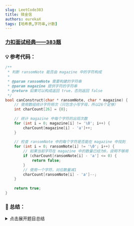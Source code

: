 ```yaml
---
slug: LeetCode383
title: 赎金信
authors: eurekaX
tags: [哈希表,字符串,计数]
---
```



### <B2>[力扣面试经典——383题](https://leetcode.cn/problems/ransom-note/description/?envType=study-plan-v2&envId=top-interview-150 "力扣")</B2>

<!-- truncate -->


### 💡 参考代码：

```c
/**
 * 判断 ransomNote 能否由 magazine 中的字符构成
 * 
 * @param ransomNote 需要构建的字符串
 * @param magazine 提供字符的字符串
 * @return 如果可以构成返回 true，否则返回 false
 */
bool canConstruct(char * ransomNote, char * magazine) {
    // 使用数组统计字符频次（只包含小写字母，所以26个足够）
    int charCount[26] = {0};
    
    // 统计 magazine 中每个字符的出现次数
    for (int i = 0; magazine[i] != '\0'; i++) {
        charCount[magazine[i] - 'a']++;
    }
    
    // 检查 ransomNote 中的每个字符是否能在 magazine 中找到
    for (int i = 0; ransomNote[i] != '\0'; i++) {
        // 如果当前字符在 magazine 中的数量已经为0，说明不够用
        if (charCount[ransomNote[i] - 'a'] <= 0) {
            return false;
        }
        // 使用一个字符，对应数量减1
        charCount[ransomNote[i] - 'a']--;
    }
    
    return true;
}
```

### 📖 总结：

<details>
<summary>点击展开题目总结</summary>
# 🤔 赎金信

---

## 1️⃣ 题目核心信息

🎯 **功能描述**：判断是否可以用 magazine 字符串中的字符来构造 ransomNote 字符串，每个字符只能使用一次

📥 **输入输出**：
- **输入**：ransomNote - 需要构造的字符串；magazine - 提供字符来源的字符串
- **输出**：布尔值，如果可以构造返回 true，否则返回 false

---

## 2️⃣ 实现原理

💡 **核心思路**：使用字符频次统计方法，统计 magazine 中各字符数量，然后检查是否足够构造 ransomNote

📋 **实现步骤**：
1. 创建长度为26的数组统计 magazine 中每个字母的出现次数
2. 遍历 magazine 字符串，累计每个字符的频次
3. 遍历 ransomNote 字符串，检查每个字符在 magazine 中是否还有足够的数量
4. 如果字符数量不足返回 false，否则将对应字符数量减1，继续检查下一个字符

---

## 3️⃣ 关键点解析

### 🎯 代码技巧
- 使用数组索引映射：通过 `字符 - 'a'` 将字符映射到 0-25 的数组索引
- 频次统计：先统计资源（magazine）再检查需求（ransomNote）
- 边检查边消耗：每使用一个字符就将对应计数减1

## 4️⃣ 使用场景

### ✅ 适用情况：
- 字符频率匹配问题
- 资源分配检查场景
- 字符串包含关系判断

### ⚠️ 前提条件：
- 输入字符串只包含小写英文字母
- 每个字符只能使用一次

## 5️⃣ 复杂度分析

- ⏱️ 时间复杂度：O(m + n)，其中 m 是 magazine 的长度，n 是 ransomNote 的长度，需要遍历两个字符串各一次

- 💾 空间复杂度：O(1)，只使用了固定大小为26的数组来存储字符频次

## 6️⃣ 注意事项

### 🚩 边界情况：
- ransomNote 为空字符串时，应该返回 true
- magazine 为空字符串但 ransomNote 非空时，应该返回 false
- ransomNote 长度大于 magazine 时，可以直接返回 false

### 💥 易错点：
- 忘记在使用字符后将计数减1
- 字符到数组索引的转换错误
- 没有正确处理字符串结束符 '\0'

## 7️⃣ 补充说明

以 `ransomNote = "aa"` 和 `magazine = "aab"` 为例：

### 第一步：初始化字符计数数组
```c
int charCount[26] = {0};  // 所有元素初始化为0
```
### 第二步：统计 magazine 中字符频次
遍历 `magazine = "aab"`:

处理 `'a'`：`charCount['a' - 'a']++` → `charCount[0] = 1`
处理 `'a'`：`charCount['a' - 'a']++` → `charCount[0] = 2`
处理 `'b'`：`charCount['b' - 'a']++` → `charCount[1] = 1`
此时 `charCount` 数组状态：
```
索引:  0  1  2  3  4  5  6  7  8  9  10 ... 25
值:    2  1  0  0  0  0  0  0  0  0  0  ...  0
       a  b  c  d  e  f  g  h  i  j  k  ...  z
```
### 第三步：检查 ransomNote 中字符需求
遍历 `ransomNote = "aa"`:

处理第一个 `'a'`：

检查 `charCount['a' - 'a']` 即 `charCount[0]` = 2 > 0，满足条件
将 `charCount[0]--` → `charCount[0] = 1`
处理第二个 `'a'`：

检查 `charCount['a' - 'a']` 即 `charCount[0]` = 1 > 0，满足条件
将 `charCount[0]--` → `charCount[0] = 0`
第四步：返回结果
所有字符都满足需求，函数返回 `true`。

这个过程形象地展示了如何通过字符计数来判断一个字符串是否能由另一个字符串构造出来。

</details>

